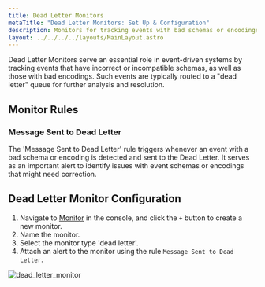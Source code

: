 ```yaml
---
title: Dead Letter Monitors
metaTitle: "Dead Letter Monitors: Set Up & Configuration"
description: Monitors for tracking events with bad schemas or encodings
layout: ../../../../layouts/MainLayout.astro
---
```



Dead Letter Monitors serve an essential role in event-driven systems by tracking events that have incorrect or incompatible schemas, as well as those with bad encodings. Such events are typically routed to a "dead letter" queue for further analysis and resolution.

## Monitor Rules

### Message Sent to Dead Letter

The 'Message Sent to Dead Letter' rule triggers whenever an event with a bad schema or encoding is detected and sent to the Dead Letter. It serves as an important alert to identify issues with event schemas or encodings that might need correction.

## Dead Letter Monitor Configuration

1. Navigate to [Monitor](https://console.streamdal.com/monitor) in the console, and click the `+` button to create a new monitor.
2. Name the monitor.
3. Select the monitor type 'dead letter'.
4. Attach an alert to the monitor using the rule `Message Sent to Dead Letter`.

<img src={dead_letter_monitor} alt="dead_letter_monitor" />
